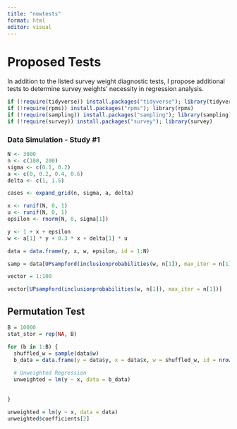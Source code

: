 ```yaml
---
title: "newtests"
format: html
editor: visual
---
```


# Proposed Tests

In addition to the listed survey weight diagnostic tests, I propose additional tests to determine survey weights' necessity in regression analysis.

```r
if (!require(tidyverse)) install.packages("tidyverse"); library(tidyverse)
if (!require(rpms)) install.packages("rpms"); library(rpms)
if (!require(sampling)) install.packages("sampling"); library(sampling)
if (!require(survey)) install.packages("survey"); library(survey)
```

### Data Simulation - Study #1

```r
N <- 3000
n <- c(100, 200)
sigma <- c(0.1, 0.2)
a <- c(0, 0.2, 0.4, 0.6)
delta <- c(1, 1.5)

cases <- expand_grid(n, sigma, a, delta)

x <- runif(N, 0, 1)
u <- runif(N, 0, 1)
epsilon <- rnorm(N, 0, sigma[1])

y <- 1 + x + epsilon
w <- a[1] * y + 0.3 * x + delta[1] * u

data = data.frame(y, x, w, epsilon, id = 1:N)

samp = data[UPsampford(inclusionprobabilities(w, n[1]), max_iter = n[1]),]

vector = 1:100

vector[UPsampford(inclusionprobabilities(w, n[1]), max_iter = n[1])]
```

## Permutation Test

```r
B = 10000
stat_stor = rep(NA, B)

for (b in 1:B) {
  shuffled_w = sample(data$w)
  b_data = data.frame(y = data$y, x = data$x, w = shuffled_w, id = nrow(data))
  
  # Unweighted Regression
  unweighted = lm(y ~ x, data = b_data)
  
  
}

unweighted = lm(y ~ x, data = data)
unweighted$coefficients[2]

```

